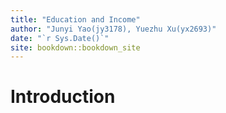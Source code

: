 ```yaml
--- 
title: "Education and Income"
author: "Junyi Yao(jy3178), Yuezhu Xu(yx2693)"
date: "`r Sys.Date()`"
site: bookdown::bookdown_site
---
```


# Introduction

